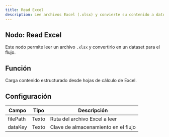 ```yaml
---
title: Read Excel
description: Lee archivos Excel (.xlsx) y convierte su contenido a datos.
---
```



## Nodo: Read Excel

Este nodo permite leer un archivo `.xlsx` y convertirlo en un dataset para el flujo.

## Función
Carga contenido estructurado desde hojas de cálculo de Excel.

## Configuración

| Campo     | Tipo   | Descripción                             |
|-----------|--------|------------------------------------------|
| filePath  | Texto  | Ruta del archivo Excel a leer            |
| dataKey   | Texto  | Clave de almacenamiento en el flujo      |
